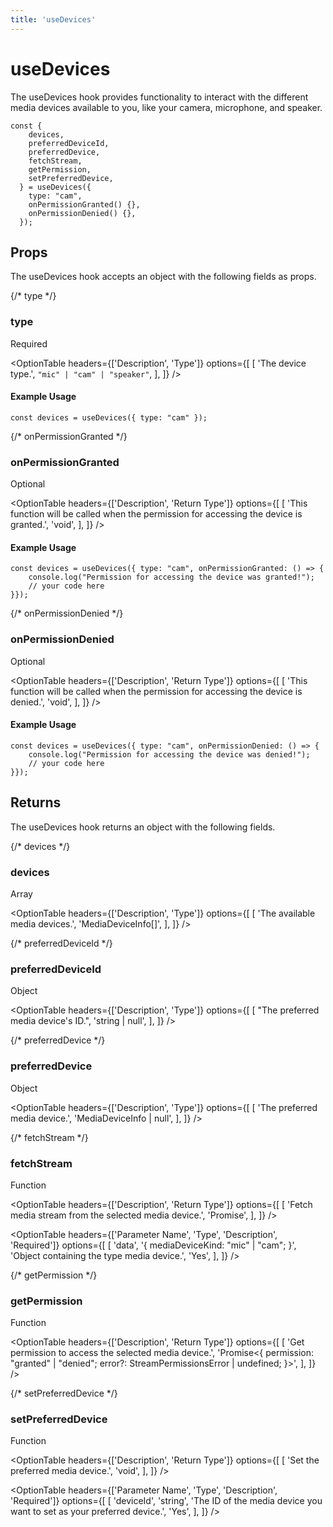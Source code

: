 ```yaml
---
title: 'useDevices'
---
```



# useDevices

The useDevices hook provides functionality to interact with the different media devices available to you, like your camera, microphone, and speaker.

```tsx
const {
    devices,
    preferredDeviceId,
    preferredDevice,
    fetchStream,
    getPermission,
    setPreferredDevice,
  } = useDevices({
    type: "cam",
    onPermissionGranted() {},
    onPermissionDenied() {},
  });
```

## Props
The useDevices hook accepts an object with the following fields as props.

{/* type */}
### <span className="font-mono font-semibold">type</span>
<div className='w-20 mt-4'>
  <Pill>Required</Pill>
</div>

<OptionTable
  headers={['Description', 'Type']}
  options={[
    [
      'The device type.',
      `"mic" | "cam" | "speaker"`,
    ],
  ]}
/>

#### Example Usage

```tsx
const devices = useDevices({ type: "cam" });
```

{/* onPermissionGranted */}
### <span className="font-mono font-semibold">onPermissionGranted</span>
<div className='w-20 mt-4'>
  <Pill>Optional</Pill>
</div>

<OptionTable
  headers={['Description', 'Return Type']}
  options={[
    [
      'This function will be called when the permission for accessing the device is granted.',
      'void',
    ],
  ]}
/>

#### Example Usage

```tsx
const devices = useDevices({ type: "cam", onPermissionGranted: () => {
	console.log("Permission for accessing the device was granted!");
    // your code here
}});
```

{/* onPermissionDenied */}
### <span className="font-mono font-semibold">onPermissionDenied</span>
<div className='w-20 mt-4'>
  <Pill>Optional</Pill>
</div>

<OptionTable
  headers={['Description', 'Return Type']}
  options={[
    [
      'This function will be called when the permission for accessing the device is denied.',
      'void',
    ],
  ]}
/>

#### Example Usage

```tsx
const devices = useDevices({ type: "cam", onPermissionDenied: () => {
	console.log("Permission for accessing the device was denied!");
    // your code here
}});
```

## Returns
The useDevices hook returns an object with the following fields.

{/* devices */}
### <span className="font-mono font-semibold">devices</span>
<div className='w-20 mt-4'>
  <Pill>Array</Pill>
</div>

<OptionTable
  headers={['Description', 'Type']}
  options={[
    [
      'The available media devices.',
      'MediaDeviceInfo[]',
    ],
  ]}
/>

{/* preferredDeviceId */}
### <span className="font-mono font-semibold">preferredDeviceId</span>
<div className='w-20 mt-4'>
  <Pill>Object</Pill>
</div>

<OptionTable
  headers={['Description', 'Type']}
  options={[
    [
      "The preferred media device's ID.",
      'string | null',
    ],
  ]}
/>

{/* preferredDevice */}
### <span className="font-mono font-semibold">preferredDevice</span>
<div className='w-20 mt-4'>
  <Pill>Object</Pill>
</div>

<OptionTable
  headers={['Description', 'Type']}
  options={[
    [
      'The preferred media device.',
      'MediaDeviceInfo | null',
    ],
  ]}
/>

{/* fetchStream */}
### <span className="font-mono font-semibold">fetchStream</span>
<div className='w-20 mt-4'>
  <Pill>Function</Pill>
</div>

<OptionTable
  headers={['Description', 'Return Type']}
  options={[
    [
      'Fetch media stream from the selected media device.',
      'Promise<FetchStreamResponse>',
    ],
  ]}
/>

<OptionTable
  headers={['Parameter Name', 'Type', 'Description', 'Required']}
  options={[
    [
      'data',
      '{ mediaDeviceKind: "mic" | "cam"; }',
      'Object containing the type media device.',
      'Yes',
    ],
  ]}
/>

{/* getPermission */}
### <span className="font-mono font-semibold">getPermission</span>
<div className='w-20 mt-4'>
  <Pill>Function</Pill>
</div>

<OptionTable
  headers={['Description', 'Return Type']}
  options={[
    [
      'Get permission to access the selected media device.',
      'Promise<{ permission: "granted" | "denied"; error?: StreamPermissionsError | undefined; }>',
    ],
  ]}
/>

{/* setPreferredDevice */}
### <span className="font-mono font-semibold">setPreferredDevice</span>
<div className='w-20 mt-4'>
  <Pill>Function</Pill>
</div>

<OptionTable
  headers={['Description', 'Return Type']}
  options={[
    [
      'Set the preferred media device.',
      'void',
    ],
  ]}
/>

<OptionTable
  headers={['Parameter Name', 'Type', 'Description', 'Required']}
  options={[
    [
      'deviceId',
      'string',
      'The ID of the media device you want to set as your preferred device.',
      'Yes',
    ],
  ]}
/>
